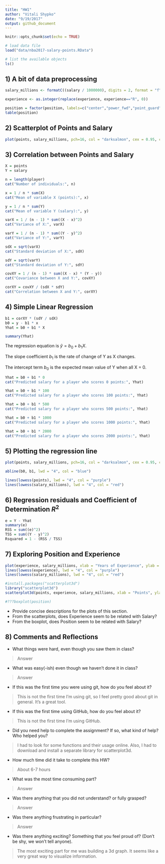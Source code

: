 ```yaml
---
title: "HW1"
author: "Vitali Shypko"
date: "9/19/2017"
output: github_document
---
```


```r
knitr::opts_chunk$set(echo = TRUE)
```

```r
# load data file
load("data/nba2017-salary-points.RData")
```

```r
# list the available objects
ls()
```

## 1) A bit of data preprocessing

```r
salary_millions <- formatC((salary / 1000000), digits = 2, format = "f")
```

```r
experience <- as.integer(replace(experience, experience=="R", 0))
```

```r
position = factor(position, labels=c("center","power_fwd","point_guard", "small_fwd", "shoot_guard"))
table(position)
```
## 2) Scatterplot of Points and Salary

```r
plot(points, salary_millions, pch=16, col = "darksalmon", cex = 0.95, cex.lab = 1.1, cex.main = 1.5, xlab = "Points", ylab = "Salary (in millions)", main = "Scatterplot of Points and Salary")
```

## 3) Correlation between Points and Salary

```r
X = points
Y = salary

n = length(player)
cat("Number of individuals:", n)

x = 1 / n * sum(X)
cat("Mean of variable X (points):", x)

y = 1 / n * sum(Y)
cat("Mean of variable Y (salary):", y)

varX = 1 / (n - 1) * sum((X - x)^2)
cat("Variance of X:", varX)

varY = 1 / (n - 1) * sum((Y - y)^2)
cat("Variance of Y:", varY)

sdX = sqrt(varX)
cat("Standard deviation of X:", sdX)

sdY = sqrt(varY)
cat("Standard deviation of Y:", sdY)

covXY = 1 / (n - 1) * sum((X - x) * (Y - y))
cat("Covariance between X and Y:", covXY)

corXY = covXY / (sdX * sdY)
cat("Correlation between X and Y:", corXY)
```

## 4) Simple Linear Regression

```r
b1 = corXY * (sdY / sdX)
b0 = y - b1 * x
Yhat = b0 + b1 * X

summary(Yhat)
```

The regression equation is $ŷ = b_0 + b_1X$.

The slope coefficient $b_1$ is the rate of change of Y as X changes.

The intercept term $b_0$ is the expected mean value of Y when all X = 0.

```r
Yhat = b0 + b1 * 0
cat("Predicted salary for a player who scores 0 points:", Yhat)
```


```r
Yhat = b0 + b1 * 100
cat("Predicted salary for a player who scores 100 points:", Yhat)
```


```r
Yhat = b0 + b1 * 500
cat("Predicted salary for a player who scores 500 points:", Yhat)
```


```r
Yhat = b0 + b1 * 1000
cat("Predicted salary for a player who scores 1000 points:", Yhat)
```


```r
Yhat = b0 + b1 * 2000
cat("Predicted salary for a player who scores 2000 points:", Yhat)
```

## 5) Plotting the regression line

```r
plot(points, salary_millions, pch=16, col = "darksalmon", cex = 0.95, cex.lab = 1.1, cex.main = 1.5, xlab = "Points", ylab = "Salary (in millions)", main = "Scatterplot of Points and Salary")

abline(b0, b1, lwd = "4", col = "blue")

lines(lowess(points), lwd = "4", col = "purple")
lines(lowess(salary_millions), lwd = "4", col = "red")
```

## 6) Regression residuals and Coefficient of Determination $R^2$

```r
e = Y - Yhat
summary(e)
RSS = sum((e)^2)
TSS = sum((Y - y)^2)
Rsquared = 1 - (RSS / TSS)
```

## 7) Exploring Position and Experience

```r
plot(experience, salary_millions, xlab = "Years of Experience", ylab = "Salary (in millions)")
lines(lowess(experience), lwd = "4", col = "purple")
lines(lowess(salary_millions), lwd = "4", col = "red")
```

```r
#install.packages("scatterplot3d")
library("scatterplot3d")
scatterplot3d(points, experience, salary_millions, xlab = "Points", ylab = "Salary (in millions)", zlab = "Experience")
```

```r
#???boxplot(position)
```

- Provide concise descriptions for the plots of this section.
- From the scatterplots, does Experience seem to be related with Salary?
- From the boxplot, does Position seem to be related with Salary?

## 8) Comments and Reflections

- What things were hard, even though you saw them in class?

>Answer

- What was easy(-ish) even though we haven’t done it in class?

>Answer

- If this was the first time you were using git, how do you feel about it?

>This is not the first time I'm using git, so I feel pretty good about git in general. It's a great tool.

- If this was the first time using GitHub, how do you feel about it?

>This is not the first time I'm using GitHub.

- Did you need help to complete the assignment? If so, what kind of help? Who helped
you?

>I had to look for some functions and their usage online. Also, I had to download and install a separate library for scatterplot3d.

- How much time did it take to complete this HW?

>About 6-7 hours

- What was the most time consuming part?

>Answer

- Was there anything that you did not understand? or fully grasped?

>Answer

- Was there anything frustrating in particular?

>Answer

- Was there anything exciting? Something that you feel proud of? (Don’t be shy, we
won’t tell anyone).

>The most exciting part for me was building a 3d graph. It seems like a very great way to visualize information.